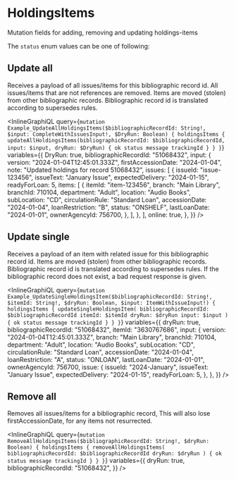# HoldingsItems

Mutation fields for adding, removing and updating holdings-items

The `status` enum values can be one of following:

<DescribeEnum name="HoldingsItemsStatusEnum" />

## Update all

Receives a payload of all issues/items for this bibliographic record id.
All issues/items that are not references are removed.
Items are moved (stolen) from other bibliographic records.
Bibliographic record id is translated according to supersedes rules.

<InlineGraphiQL
  query={`
    mutation Example_UpdateAllHoldingsItems($bibliographicRecordId: String!, $input: CompleteWithIssuesInput!, $DryRun: Boolean) {
      holdingsItems {
        updateAllHoldingsItems(bibliographicRecordId: $bibliographicRecordId, input: $input, dryRun: $DryRun) {
          ok
          status
          message
          trackingId
        }
      }
    }
`}
  variables={{
    DryRun: true,
    bibliographicRecordId: "51068432",
    input: {
      version: "2024-01-04T12:45:01.333Z",
      firstAccessionDate: "2024-01-04",
      note: "Updated holdings for record 51068432",
      issues: [
        {
          issueId: "issue-123456",
          issueText: "January Issue",
          expectedDelivery: "2024-01-15",
          readyForLoan: 5,
          items: [
            {
              itemId: "item-123456",
              branch: "Main Library",
              branchId: 710104,
              department: "Adult",
              location: "Audio Books",
              subLocation: "CD",
              circulationRule: "Standard Loan",
              accessionDate: "2024-01-04",
              loanRestriction: "B",
              status: "ONSHELF",
              lastLoanDate: "2024-01-01",
              ownerAgencyId: 756700,
            },
          ],
        },
      ],
      online: true,
    },
  }}
/>

## Update single

Receives a payload of an item with related issue for this bibliographic record id.
Items are moved (stolen) from other bibliographic records.
Bibliographic record id is translated according to supersedes rules.
If the bibliographic record does not exist, a bad request response is given.

<InlineGraphiQL
  query={`
    mutation Example_UpdateSingleHoldingsItem($bibliographicRecordId: String!, $itemId: String!, $dryRun: Boolean, $input: ItemWithIssueInput!) {
      holdingsItems {
        updateSingleHoldingsItem(
          bibliographicRecordId: $bibliographicRecordId
          itemId: $itemId
          dryRun: $dryRun
          input: $input
        ) {
          ok
          status
          message
          trackingId
        }
      }
    }
`}
  variables={{
    dryRun: true,
    bibliographicRecordId: "51068432",
    itemId: "3630767686",
    input: {
      version: "2024-01-04T12:45:01.333Z",
      branch: "Main Library",
      branchId: 710104,
      department: "Adult",
      location: "Audio Books",
      subLocation: "CD",
      circulationRule: "Standard Loan",
      accessionDate: "2024-01-04",
      loanRestriction: "A",
      status: "ONLOAN",
      lastLoanDate: "2024-01-01",
      ownerAgencyId: 756700,
      issue: {
        issueId: "2024-January",
        issueText: "January Issue",
        expectedDelivery: "2024-01-15",
        readyForLoan: 5,
      },
    },
  }}
/>

## Remove all

Removes all issues/items for a bibliographic record, This will also lose firstAccessionDate, for any items not resurrected.

<InlineGraphiQL
  query={`
    mutation RemoveAllHoldingsItems($bibliographicRecordId: String!, $dryRun: Boolean) {
      holdingsItems {
        removeAllHoldingsItems(
          bibliographicRecordId: $bibliographicRecordId
          dryRun: $dryRun
        ) {
          ok
          status
          message
          trackingId
        }
      }
    }
`}
  variables={{
    dryRun: true,
    bibliographicRecordId: "51068432",
  }}
/>
